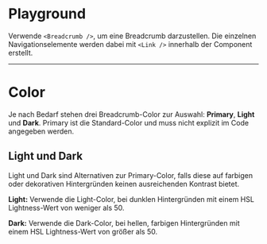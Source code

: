 # Playground

Verwende `<Breadcrumb />`, um eine Breadcrumb darzustellen. Die einzelnen
Navigationselemente werden dabei mit `<Link />` innerhalb der Component
erstellt.

<LiveCodeEditor />

---

# Color

Je nach Bedarf stehen drei Breadcrumb-Color zur Auswahl: **Primary**, **Light**
und **Dark**. Primary ist die Standard-Color und muss nicht explizit im Code
angegeben werden.

## Light und Dark

Light und Dark sind Alternativen zur Primary-Color, falls diese auf farbigen
oder dekorativen Hintergründen keinen ausreichenden Kontrast bietet.

<LiveCodeEditor example="light" bgColor="dark" editorCollapsed />
<LiveCodeEditor example="dark" bgColor="light" editorCollapsed />

**Light:** Verwende die Light-Color, bei dunklen Hintergründen mit einem HSL
Lightness-Wert von weniger als 50.

**Dark:** Verwende die Dark-Color, bei hellen, farbigen Hintergründen mit einem
HSL Lightness-Wert von größer als 50.
